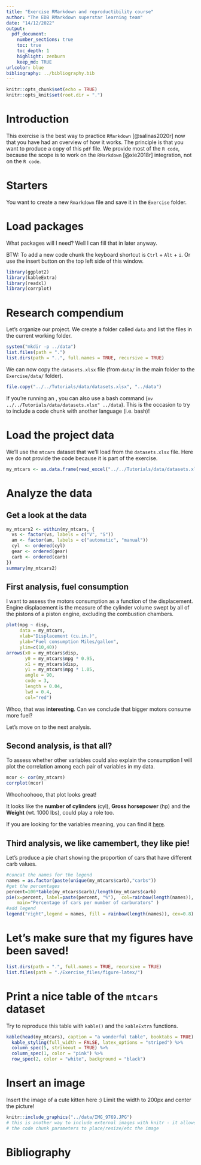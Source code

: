 ```yaml
---
title: "Exercise RMarkdown and reproductibility course"
author: "The EDB RMarkdown superstar learning team"
date: "14/12/2022"
output:
  pdf_document:
    number_sections: true
    toc: true
    toc_depth: 1
    highlight: zenburn
    keep_md: TRUE
urlcolor: blue
bibliography: ../bibliography.bib
---
```


```r
knitr::opts_chunk$set(echo = TRUE)
knitr::opts_knit$set(root.dir = ".")
```

# Introduction

This exercise is the best way to practice `RMarkdown` [@salinas2020r] now that you have had an overview of how it works. The principle is that you want to produce a copy of this `pdf` file. We provide most of the `R code`, because the scope is to work on the `RMarkdown` [@xie2018r] integration, not on the `R code`. 

# Starters

You want to create a new `Rmarkdown` file and save it in the `Exercise` folder.

# Load packages

What packages will I need? Well I can fill that in later anyway.

BTW: To add a new code chunk the keyboard shortcut is `Ctrl` + `Alt` + `i`.
Or use the insert button on the top left side of this window.
```r
library(ggplot2)
library(kableExtra)
library(readxl)
library(corrplot)
```


# Research compendium

Let's organize our project. We create a folder called `data` and list the files in the current working folder.

```r
system("mkdir -p ../data")
list.files(path = ".")
list.dirs(path = "..", full.names = TRUE, recursive = TRUE)
```

We can now copy the `datasets.xlsx` file (from `data/` in the main folder to the `Exercise/data/` folder).

```r
file.copy("../../Tutorials/data/datasets.xlsx", "../data")
```

If you're running an \textcolor{red}{Unix system}, you can also use a bash command (`mv ../../Tutorials/data/datasets.xlsx" ../data`). This is the occasion to try to include a code chunk with another language (i.e. bash)!

<!-- color text for LaTeX output with \textcolor{red}{Unix system} -->
<!-- color text for HTML output with <span style="color: red;">Unix system</span> -->

# Load the project data

We'll use the `mtcars` dataset that we'll load from the `datasets.xlsx` file.
Here we do not provide the code because it is part of the exercise. 

```r
my_mtcars <- as.data.frame(read_excel("../../Tutorials/data/datasets.xlsx", sheet = "mtcars"))
```


# Analyze the data

## Get a look at the data

```r
my_mtcars2 <- within(my_mtcars, {
  vs <- factor(vs, labels = c("V", "S"))
  am <- factor(am, labels = c("automatic", "manual"))
  cyl  <- ordered(cyl)
  gear <- ordered(gear)
  carb <- ordered(carb)
})
summary(my_mtcars2)
```

## First analysis, fuel consumption

I want to assess the motors consumption as a function of the displacement.
Engine displacement is the measure of the cylinder volume swept by all of the pistons of a piston engine, excluding the combustion chambers.

```r
plot(mpg ~ disp, 
     data = my_mtcars,
     xlab="Displacement (cu.in.)",
     ylab="Fuel consumption Miles/gallon", 
     ylim=c(10,40))
arrows(x0 = my_mtcars$disp, 
       y0 = my_mtcars$mpg * 0.95,
       x1 = my_mtcars$disp, 
       y1 = my_mtcars$mpg * 1.05, 
       angle = 90, 
       code = 3, 
       length = 0.04, 
       lwd = 0.4, 
       col="red")
```

Whoo, that was **interesting**. Can we conclude that bigger motors consume more fuel?
  
Let's move on to the next analysis.

## Second analysis, is that all?

To assess whether other variables could also explain the consumption I will plot the correlation among each pair of variables in my data.

```r
mcor <- cor(my_mtcars)
corrplot(mcor)
```

Whoohoohooo, that plot looks great!

It looks like the **number of cylinders** (cyl), **Gross horsepower** (hp) and the **Weight** (wt. 1000 lbs), could play a role too.

If you are looking for the variables meaning, you can find it [here](https://www.rdocumentation.org/packages/datasets/versions/3.6.2/topics/mtcars).


## Third analysis, we like camembert, they like pie!

Let's produce a pie chart showing the proportion of cars that have different carb values.

```r
#concat the names for the legend
names = as.factor(paste(unique(my_mtcars$carb),"carbs"))
#get the percentages
percent=100*table(my_mtcars$carb)/length(my_mtcars$carb)
pie(x=percent, label=paste(percent, "%"),  col=rainbow(length(names)), 
    main="Percentage of cars per number of carburators" ) 
#add legend
legend("right",legend = names, fill = rainbow(length(names)), cex=0.8)
```


# Let's make sure that my figures have been saved!

```r
list.dirs(path = ".", full.names = TRUE, recursive = TRUE)
list.files(path = "./Exercise_files/figure-latex/")
```


# Print a nice table of the `mtcars` dataset

Try to reproduce this table with `kable()` and the `kableExtra` functions.

```r
kable(head(my_mtcars), caption = "a wonderful table", booktabs = TRUE) %>%
  kable_styling(full_width = FALSE, latex_options = "striped") %>%
  column_spec(5, strikeout = TRUE) %>%
  column_spec(1, color = "pink") %>%
  row_spec(2, color = "white", background = "black")
```




# Insert an image

Insert the image of a cute kitten here :)
Limit the width to 200px and center the picture!
  
```r
knitr::include_graphics("../data/IMG_9769.JPG")
# this is another way to include external images with knitr - it allows you to use 
# the code chunk parameters to place/resize/etc the image
```


# Bibliography
